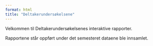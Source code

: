 ```yaml
---
format: html
title: "Deltakerundersøkelsene"
---
```


Velkommen til Deltakerundersøkelsenes interaktive rapporter. 

Rapportene står oppført under det semesteret dataene ble innsamlet. 
